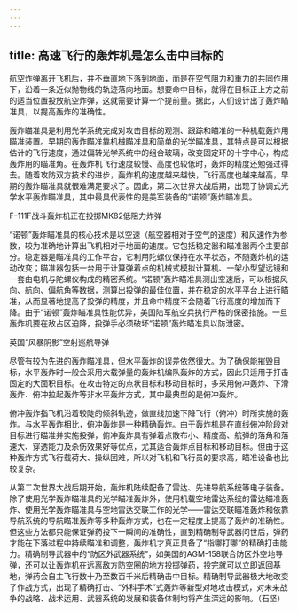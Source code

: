 ```yaml
---
---
---
```

title: 高速飞行的轰炸机是怎么击中目标的
---




航空炸弹离开飞机后，并不垂直地下落到地面，而是在空气阻力和重力的共同作用下，沿着一条近似抛物线的轨迹落向地面。想要命中目标，就得在目标正上方之前的适当位置投放航空炸弹，这就需要计算一个提前量。据此，人们设计出了轰炸瞄准具，以提高轰炸的准确性。

轰炸瞄准具是利用光学系统完成对攻击目标的观测、跟踪和瞄准的一种机载轰炸用瞄准装置。早期的轰炸瞄准靠机械瞄准具和简单的光学瞄准具，其特点是可以根据估计的飞行速度，通过偏转光学系统中的组合玻璃，改变固定环的十字中心，构成轰炸用的瞄准角。在轰炸机飞行速度较慢、高度也较低时，轰炸的精度还勉强过得去。随着攻防双方技术的进步，轰炸机的速度越来越快，飞行高度也越来越高，早期的轰炸瞄准具就很难满足要求了。因此，第二次世界大战后期，出现了协调式光学水平轰炸瞄准具，其中最具代表性的是美军装备的“诺顿”轰炸瞄准具。

F-111F战斗轰炸机正在投掷MK82低阻力炸弹



“诺顿”轰炸瞄准具的核心技术是以空速（航空器相对于空气的速度）和风速作为参数，较为准确地计算出飞机相对于地面的速度。它包括稳定器和瞄准器两个主要部分。稳定器是瞄准具的工作平台，它利用陀螺仪保持在水平状态，不随轰炸机的运动改变；瞄准器包括一台用于计算弹着点的机械式模拟计算机、一架小型望远镜和一套由电机与陀螺仪构成的精密系统。“诺顿”轰炸瞄准具测出空速后，可以根据风向、航向、偏航角等数据，测算出投弹的最佳位置，并在稳定的水平平台上进行瞄准，从而显著地提高了投弹的精度，并且命中精度不会随着飞行高度的增加而下降。由于“诺顿”轰炸瞄准具性能优异，美国陆军航空兵执行严格的保密措施。一旦轰炸机要在敌占区迫降，投弹手必须破坏“诺顿”轰炸瞄准具以防泄密。

英国“风暴阴影”空射巡航导弹



尽管有较为先进的轰炸瞄准具，但水平轰炸的误差依然很大。为了确保能摧毁目标，水平轰炸时一般会采用大载弹量的轰炸机编队轰炸的方式，因此只适用于打击固定的大面积目标。在攻击特定的点状目标和移动目标时，多采用俯冲轰炸、下滑轰炸、俯冲拉起轰炸等非水平轰炸方式，其中最典型的是俯冲轰炸。

俯冲轰炸指飞机沿着较陡的倾斜轨迹，做直线加速下降飞行（俯冲）时所实施的轰炸。与水平轰炸相比，俯冲轰炸是一种精确轰炸。由于轰炸机是在直线俯冲阶段对目标进行瞄准并实施投弹，俯冲轰炸具有弹着点散布小、精度高、航弹的落角和落速大、穿透能力及杀伤效果好等优点，尤其适合轰炸点目标和移动目标。但由于这种轰炸方式飞行载荷大、操纵困难，所以对飞机和飞行员的要求高，瞄准设备也比较复杂。

从第二次世界大战后期开始，轰炸机陆续配备了雷达、先进导航系统等电子装备。除了使用光学轰炸瞄准具的光学瞄准轰炸外，使用机载空地雷达系统的雷达瞄准轰炸、使用光学轰炸瞄准具与空地雷达交联工作的光学——雷达交联瞄准轰炸和依靠导航系统的导航瞄准轰炸等多种轰炸方式，也在一定程度上提高了轰炸的准确性。但这些方法都只能保证弹药投下一瞬间的准确性，直到精确制导武器问世后，弹药才能在下落过程中持续瞄准和调整，轰炸机才真正具备了“指哪打哪”的精确打击能力。精确制导武器中的“防区外武器系统”，如美国的AGM-158联合防区外空地导弹，还可以让轰炸机在远离敌方防空圈的地方投掷弹药，投完就可以立即返回基地，弹药会自主飞行数十乃至数百千米后精确击中目标。精确制导武器极大地改变了作战方式，出现了精确打击、“外科手术”式轰炸等新型对地攻击模式，对未来战争的战略、战术运用、武器系统的发展和装备体制均将产生深远的影响。（石坚）
